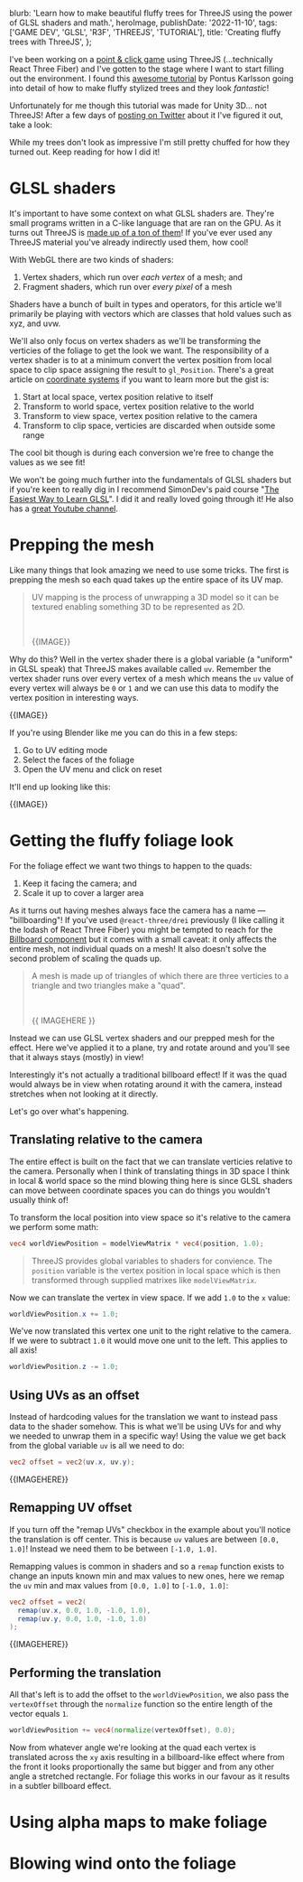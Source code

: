 
  blurb:
    'Learn how to make beautiful fluffy trees for ThreeJS using the power of GLSL shaders and math.',
  heroImage,
  publishDate: '2022-11-10',
  tags: ['GAME DEV', 'GLSL', 'R3F', 'THREEJS', 'TUTORIAL'],
  title: 'Creating fluffy trees with ThreeJS',
};

I've been working on a [point & click game](https://twitter.com/itsdouges/status/1583776108943904769?s=20&t=u20fJ2AtyC5wih8fVl20Yg) using ThreeJS (...technically React Three Fiber) and I've gotten to the stage where I want to start filling out the environment.
I found this [awesome tutorial](https://www.youtube.com/watch?v=iASMFba7GeI) by Pontus Karlsson going into detail of how to make fluffy stylized trees and they look _fantastic_!

Unfortunately for me though this tutorial was made for Unity 3D...
not ThreeJS!
After a few days of [posting on Twitter](https://twitter.com/itsdouges/status/1587314407520235520) about it I've figured it out,
take a look:

<Complete />

While my trees don't look as impressive I'm still pretty chuffed for how they turned out.
Keep reading for how I did it!

# GLSL shaders

It's important to have some context on what GLSL shaders are.
They're small programs written in a C-like language that are ran on the GPU.
As it turns out ThreeJS is [made up of a ton of them](https://github.com/mrdoob/three.js/tree/da820c4dabc364c221571555c6f0b7034710b5d7/src/renderers/shaders)!
If you've ever used any ThreeJS material you've already indirectly used them,
how cool!

With WebGL there are two kinds of shaders:

1. Vertex shaders, which run over _each vertex_ of a mesh; and
2. Fragment shaders, which run over _every pixel_ of a mesh

Shaders have a bunch of built in types and operators,
for this article we'll primarily be playing with vectors which are classes that hold values such as xyz,
and uvw.

We'll also only focus on vertex shaders as we'll be transforming the verticies of the foliage to get the look we want.
The responsibility of a vertex shader is to at a minimum convert the vertex position from local space to clip space assigning the result to `gl_Position`.
There's a great article on [coordinate systems](https://learnopengl.com/Getting-started/Coordinate-Systems) if you want to learn more but the gist is:

1. Start at local space, vertex position relative to itself
1. Transform to world space, vertex position relative to the world
1. Transform to view space, vertex position relative to the camera
1. Transform to clip space, verticies are discarded when outside some range

The cool bit though is during each conversion we're free to change the values as we see fit!

We won't be going much further into the fundamentals of GLSL shaders but if you're keen to really dig in I recommend SimonDev's paid course "[The Easiest Way to Learn GLSL](https://simondev.teachable.com/p/glsl-shaders-from-scratch?coupon_code=EARLYBIRD2022)".
I did it and really loved going through it!
He also has a [great Youtube channel](https://www.youtube.com/channel/UCEwhtpXrg5MmwlH04ANpL8A).

# Prepping the mesh

Like many things that look amazing we need to use some tricks.
The first is prepping the mesh so each quad takes up the entire space of its UV map.

> UV mapping is the process of unwrapping a 3D model so it can be textured enabling something 3D to be represented as 2D.
>
> <br />
>
> {{IMAGE}}

Why do this?
Well in the vertex shader there is a global variable (a "uniform" in GLSL speak) that ThreeJS makes available called `uv`.
Remember the vertex shader runs over every vertex of a mesh which means the `uv` value of every vertex will always be `0` or `1` and we can use this data to modify the vertex position in interesting ways.

{{IMAGE}}

If you're using Blender like me you can do this in a few steps:

1. Go to UV editing mode
1. Select the faces of the foliage
1. Open the UV menu and click on reset

It'll end up looking like this:

{{IMAGE}}

# Getting the fluffy foliage look

For the foliage effect we want two things to happen to the quads:

1. Keep it facing the camera; and
1. Scale it up to cover a larger area

As it turns out having meshes always face the camera has a name —
"billboarding"!
If you've used `@react-three/drei` previously (I like calling it the lodash of React Three Fiber) you might be tempted to reach for the [Billboard component](https://github.com/pmndrs/drei#billboard) but it comes with a small caveat: it only affects the entire mesh,
not individual quads on a mesh!
It also doesn't solve the second problem of scaling the quads up.

> A mesh is made up of triangles of which there are three verticies to a triangle and two triangles make a "quad".
>
> <br />
>
> {{ IMAGEHERE }}

Instead we can use GLSL vertex shaders and our prepped mesh for the effect.
Here we've applied it to a plane,
try and rotate around and you'll see that it always stays (mostly) in view!

<Billboard />

Interestingly it's not actually a traditional billboard effect!
If it was the quad would always be in view when rotating around it with the camera,
instead stretches when not looking at it directly.

Let's go over what's happening.

## Translating relative to the camera

The entire effect is built on the fact that we can translate verticies relative to the camera.
Personally when I think of translating things in 3D space I think in local & world space so the mind blowing thing here is since GLSL shaders can move between coordinate spaces you can do things you wouldn't usually think of!

To transform the local position into view space so it's relative to the camera we perform some math:

```glsl
vec4 worldViewPosition = modelViewMatrix * vec4(position, 1.0);
```

> ThreeJS provides global variables to shaders for convience. The `position` variable is the vertex position in local space which is then transformed through supplied matrixes like `modelViewMatrix`.

Now we can translate the vertex in view space.
If we add `1.0` to the `x` value:

```glsl
worldViewPosition.x += 1.0;
```

We've now translated this vertex one unit to the right relative to the camera.
If we were to subtract `1.0` it would move one unit to the left.
This applies to all axis!

```glsl
worldViewPosition.z -= 1.0;
```

## Using UVs as an offset

Instead of hardcoding values for the translation we want to instead pass data to the shader somehow.
This is what we'll be using UVs for and why we needed to unwrap them in a specific way!
Using the value we get back from the global variable `uv` is all we need to do:

```glsl
vec2 offset = vec2(uv.x, uv.y);
```

{{IMAGEHERE}}

## Remapping UV offset

If you turn off the "remap UVs" checkbox in the example about you'll notice the translation is off center.
This is because `uv` values are between `[0.0, 1.0]`!
Instead we need them to be between `[-1.0, 1.0]`.

Remapping values is common in shaders and so a `remap` function exists to change an inputs known min and max values to new ones,
here we remap the `uv` min and max values from `[0.0, 1.0]` to `[-1.0, 1.0]`:

```glsl
vec2 offset = vec2(
  remap(uv.x, 0.0, 1.0, -1.0, 1.0),
  remap(uv.y, 0.0, 1.0, -1.0, 1.0)
);
```

{{IMAGEHERE}}

## Performing the translation

All that's left is to add the offset to the `worldViewPosition`,
we also pass the `vertexOffset` through the `normalize` function so the entire length of the vector equals `1`.

```glsl
worldViewPosition += vec4(normalize(vertexOffset), 0.0);
```

Now from whatever angle we're looking at the quad each vertex is translated across the `xy` axis resulting in a billboard-like effect where from the front it looks proportionally the same but bigger and from any other angle a stretched rectangle.
For foliage this works in our favour as it results in a subtler billboard effect.

<NoAlphaTree />

# Using alpha maps to make foliage

# Blowing wind onto the foliage
